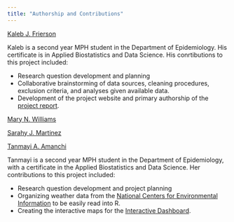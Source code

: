 ```yaml
---
title: "Authorship and Contributions"
---
```


[Kaleb J. Frierson](kjf2152@columbia.edu)

Kaleb is a second year MPH student in the Department of Epidemiology. His certificate is in Applied Biostatistics and Data Science. His conrtibutions to this project included:

- Research question development and planning
- Collaborative brainstorming of data sources, cleaning procedures, exclusion criteria, and analyses given available data. 
- Development of the project website and primary authorship of the [project report](https://kjf2152cumc.github.io/nyslymedisease.github.io/project_report.html). 

[Mary N. Williams](mnw2132@columbia.edu)


[Sarahy J. Martinez](sjm2284@columbia.edu)


[Tanmayi A. Amanchi](taa2158@columbia.edu) 

Tanmayi is a second year MPH student in the Department of Epidemiology, with a certificate in the Applied Biostatistics and Data Science. Her contributions to this project included:

- Research question development and project planning
- Organizing weather data from the [National Centers for Environmental Information](https://data.pnj.com/weather-data/new-york/36/1976-03-01/) to be easily read into R.
- Creating the interactive maps for the [Interactive Dashboard](https://kjf2152cumc.github.io/nyslymedisease.github.io/dashboard.html). 
